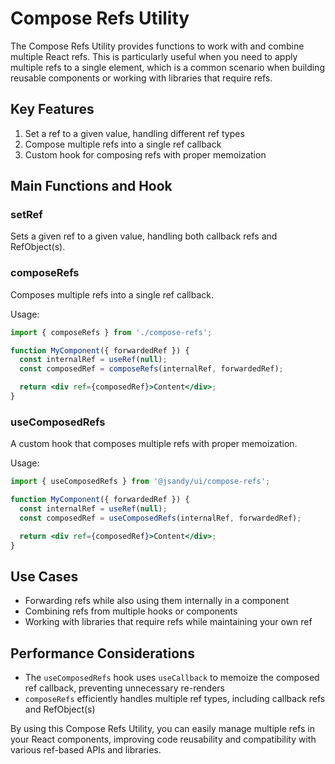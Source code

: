 # Compose Refs Utility

The Compose Refs Utility provides functions to work with and combine multiple React refs. This is particularly useful when you need to apply multiple refs to a single element, which is a common scenario when building reusable components or working with libraries that require refs.

## Key Features

1. Set a ref to a given value, handling different ref types
2. Compose multiple refs into a single ref callback
3. Custom hook for composing refs with proper memoization

## Main Functions and Hook

### setRef

Sets a given ref to a given value, handling both callback refs and RefObject(s).

### composeRefs

Composes multiple refs into a single ref callback.

Usage:

```jsx
import { composeRefs } from './compose-refs';

function MyComponent({ forwardedRef }) {
  const internalRef = useRef(null);
  const composedRef = composeRefs(internalRef, forwardedRef);

  return <div ref={composedRef}>Content</div>;
}
```

### useComposedRefs

A custom hook that composes multiple refs with proper memoization.

Usage:

```jsx
import { useComposedRefs } from '@jsandy/ui/compose-refs';

function MyComponent({ forwardedRef }) {
  const internalRef = useRef(null);
  const composedRef = useComposedRefs(internalRef, forwardedRef);

  return <div ref={composedRef}>Content</div>;
}
```

## Use Cases

- Forwarding refs while also using them internally in a component
- Combining refs from multiple hooks or components
- Working with libraries that require refs while maintaining your own ref

## Performance Considerations

- The `useComposedRefs` hook uses `useCallback` to memoize the composed ref callback, preventing unnecessary re-renders
- `composeRefs` efficiently handles multiple ref types, including callback refs and RefObject(s)

By using this Compose Refs Utility, you can easily manage multiple refs in your React components, improving code reusability and compatibility with various ref-based APIs and libraries.
